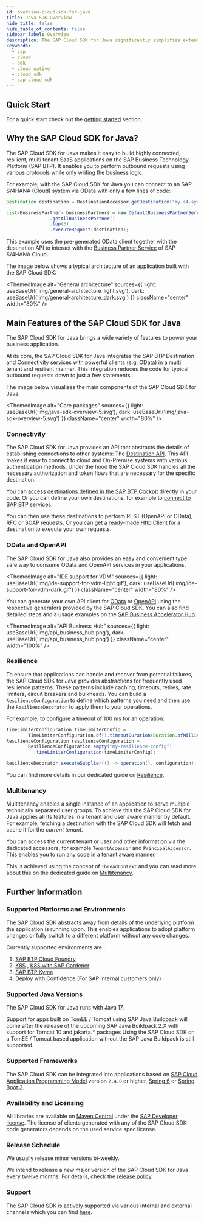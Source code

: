 ```yaml
---
id: overview-cloud-sdk-for-java
title: Java SDK Overview
hide_title: false
hide_table_of_contents: false
sidebar_label: Overview
description: The SAP Cloud SDK for Java significantly simplifies extending and developing an application with SAP Business Technology Platform
keywords:
  - sap
  - cloud
  - sdk
  - cloud native
  - cloud sdk
  - sap cloud sdk
---
```


<!-- vale off -->


<!-- vale on -->

<MvnBadge />

## Quick Start

For a quick start check out the [getting started](getting-started) section.

## Why the SAP Cloud SDK for Java?

The SAP Cloud SDK for Java makes it easy to build highly connected, resilient, multi tenant SaaS applications on the SAP Business Technology Platform (SAP BTP).
It enables you to perform outbound requests using various protocols while only writing the business logic.

For example, with the SAP Cloud SDK for Java you can connect to an SAP S/4HANA (Cloud) system via OData with only a few lines of code:

```java
Destination destination = DestinationAccessor.getDestination("my-s4-system");

List<BusinessPartner> businessPartners = new DefaultBusinessPartnerService()
                .getAllBusinessPartner()
                .top(5)
                .executeRequest(destination);
```

This example uses the pre-generated OData client together with the destination API to interact with the [Business Partner Service](https://api.sap.com/api/API_BUSINESS_PARTNER/overview) of SAP S/4HANA Cloud.

The image below shows a typical architecture of an application built with the SAP Cloud SDK:

<!-- vale off -->

<ThemedImage
  alt="General architecture"
  sources={{
    light: useBaseUrl('img/general-architecture_light.svg'),
    dark: useBaseUrl('img/general-architecture_dark.svg')
  }}
  className="center"
  width="80%"
/>

<!-- vale on -->

## Main Features of the SAP Cloud SDK for Java

The SAP Cloud SDK for Java brings a wide variety of features to power your business application.

At its core, the SAP Cloud SDK for Java integrates the SAP BTP Destination and Connectivity services with powerful clients (e.g. OData) in a multi tenant and resilient manner.
This integration reduces the code for typical outbound requests down to just a few statements.

The image below visualises the main components of the SAP Cloud SDK for Java.

<!-- vale off -->

<ThemedImage
  alt="Core packages"
  sources={{
    light: useBaseUrl('img/java-sdk-overview-5.svg'),
    dark: useBaseUrl('img/java-sdk-overview-5.svg')
  }}
  className="center"
  width="80%"
/>

<!-- vale on -->

### Connectivity

The SAP Cloud SDK for Java provides an API that abstracts the details of establishing connections to other systems: The [Destination API](features/connectivity/destination-service).
This API makes it easy to connect to cloud and On-Premise systems with various authentication methods.
Under the hood the SAP Cloud SDK handles all the necessary authorization and token flows that are necessary for the specific destination.

You can [access destinations defined in the SAP BTP Cockpit](features/connectivity/destination-service#accessing-destinations) directly in your code.
Or you can define your own destinations, for example to [connect to SAP BTP services](features/connectivity/destination-service#skip-destination-creation-step-for-certain-authentication-types-on-cloud-foundry).

You can then use these destinations to perform REST (OpenAPI or OData), RFC or SOAP requests.
Or you can [get a ready-made Http Client](features/connectivity/http-client#general-usage) for a destination to execute your own requests.

### OData and OpenAPI

The SAP Cloud SDK for Java also provides an easy and convenient type safe way to consume OData and OpenAPI services in your applications.

<!-- vale off -->

<ThemedImage
  alt="IDE support for VDM"
  sources={{
    light: useBaseUrl('img/ide-support-for-vdm-light.gif'),
    dark: useBaseUrl('img/ide-support-for-vdm-dark.gif')
  }}
  className="center"
  width="80%"
/>

<!-- vale on -->

You can generate your own API client for [OData](features/odata/vdm-generator) or [OpenAPI](features/rest/generate-rest-client) using the respective generators provided by the SAP Cloud SDK.
You can also find detailed steps and a usage examples on the [SAP Business Accelerator Hub](https://api.sap.com/).

<!-- vale off -->

<ThemedImage
  alt="API Business Hub"
  sources={{
    light: useBaseUrl('img/api_business_hub.png'),
    dark: useBaseUrl('img/api_business_hub.png')
  }}
  className="center"
  width="100%"
/>

<!-- vale on -->

### Resilience

To ensure that applications can handle and recover from potential failures, the SAP Cloud SDK for Java provides abstractions for frequently used resilience patterns.
These patterns include caching, timeouts, retires, rate limiters, circuit breakers and bulkheads.
You can build a `ResilienceConfiguration` to define which patterns you need and then use the `ResilienceDecorator` to apply them to your operations.

For example, to configure a timeout of 100 ms for an operation:

```java
TimeLimiterConfiguration timeLimiterConfig =
        TimeLimiterConfiguration.of().timeoutDuration(Duration.ofMillis(100));
ResilienceConfiguration resilienceConfiguration =
        ResilienceConfiguration.empty("my-resilience-config")
          .timeLimiterConfiguration(timeLimiterConfig);

ResilienceDecorator.executeSupplier(() -> operation(), configuration);
```

You can find more details in our dedicated guide on [Resilience](features/resilience/resilience).

### Multitenancy

Multitenancy enables a single instance of an application to serve multiple technically separated user groups.
To achieve this the SAP Cloud SDK for Java applies all its features in a tenant and user aware manner by default.
For example, fetching a destination with the SAP Cloud SDK will fetch and cache it for the _current tenant_.

You can access the current tenant or user and other information via the dedicated accessors, for example `TenantAccessor` and `PrincipalAccessor`.
This enables you to run any code in a tenant aware manner.

This is achieved using the concept of `ThreadContext` and you can read more about this on the dedicated guide on [Multitenancy](features/multi-tenancy/thread-context).

## Further Information

### Supported Platforms and Environments

The SAP Cloud SDK abstracts away from details of the underlying platform the application is running upon.
This enables applications to adopt platform changes or fully switch to a different platform without any code changes.

Currently supported environments are :

1. [SAP BTP Cloud Foundry](https://help.sap.com/viewer/65de2977205c403bbc107264b8eccf4b/Cloud/en-US/9c7092c7b7ae4d49bc8ae35fdd0e0b18.html)
2. [K8S](https://kubernetes.io/) , [K8S with SAP Gardener](https://gardener.cloud/)
3. [SAP BTP Kyma](https://help.sap.com/viewer/65de2977205c403bbc107264b8eccf4b/Cloud/en-US/468c2f3c3ca24c2c8497ef9f83154c44.html)
4. Deploy with Confidence (For SAP internal customers only)

### Supported Java Versions

The SAP Cloud SDK for Java runs with Java 17.

Support for apps built on TomEE / Tomcat using SAP Java Buildpack will come after the release of the upcoming SAP Java
Buildpack 2.X with support for Tomcat 10 and jakarta.\* packages
Using the SAP Cloud SDK on a TomEE / Tomcat based application without the SAP Java Buildpack is still supported.

### Supported Frameworks

The SAP Cloud SDK can be integrated into applications based on [SAP Cloud Application Programming Model](https://cap.cloud.sap/docs/) version `2.4.0` or higher, [Spring 6](https://spring.io/projects/spring-framework) or [Spring Boot 3](https://spring.io/projects/spring-boot).

### Availability and Licensing

All libraries are available on [Maven Central](https://central.sonatype.dev/search?namespace=com.sap.cloud.sdk) under the [SAP Developer license](https://tools.eu1.hana.ondemand.com/developer-license-3_1.txt).
The license of clients generated with any of the SAP Cloud SDK code generators depends on the used service spec license.

### Release Schedule

We usually release minor versions bi-weekly.

We intend to release a new major version of the SAP Cloud SDK for Java every twelve months.
For details, check the [release policy](release-policy).

### Support

The SAP Cloud SDK is actively supported via various internal and external channels which you can find [here](support).
